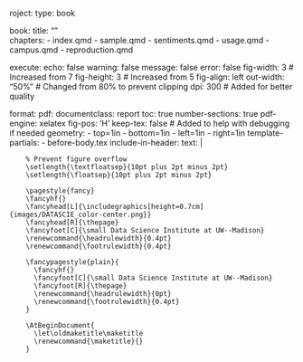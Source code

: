 roject:
  type: book

book:
  title: ""  
  chapters:
    - index.qmd
    - sample.qmd
    - sentiments.qmd
    - usage.qmd
    - campus.qmd
    - reproduction.qmd

execute:
  echo: false
  warning: false
  message: false
  error: false
  fig-width: 3        # Increased from 7
  fig-height: 3        # Increased from 5
  fig-align: left
  out-width: "50%"    # Changed from 80% to prevent clipping
  dpi: 300             # Added for better quality

format:
  pdf:
    documentclass: report
    toc: true
    number-sections: true
    pdf-engine: xelatex
    fig-pos: 'H'
    keep-tex: false     # Added to help with debugging if needed
    geometry:
      - top=1in
      - bottom=1in
      - left=1in
      - right=1in
    template-partials:
      - before-body.tex
    include-in-header:
      text: |
        \usepackage{graphicx}
        \usepackage{fancyhdr}
        \usepackage{float}
        \usepackage{xcolor}
        \usepackage{hyperref}
        \hypersetup{
          colorlinks=true,
          linkcolor=uwred,
          urlcolor=uwred
        }
        \definecolor{uwred}{RGB}{197,5,12}
        \definecolor{uwgray}{RGB}{115,115,115}
        \floatplacement{figure}{H}
        
        % Prevent figure overflow
        \setlength{\textfloatsep}{10pt plus 2pt minus 2pt}
        \setlength{\floatsep}{10pt plus 2pt minus 2pt}
        
        \pagestyle{fancy}
        \fancyhf{}
        \fancyhead[L]{\includegraphics[height=0.7cm]{images/DATASCIE_color-center.png}}
        \fancyhead[R]{\thepage}
        \fancyfoot[C]{\small Data Science Institute at UW--Madison}
        \renewcommand{\headrulewidth}{0.4pt}
        \renewcommand{\footrulewidth}{0.4pt}
        
        \fancypagestyle{plain}{
          \fancyhf{}
          \fancyfoot[C]{\small Data Science Institute at UW--Madison}
          \fancyfoot[R]{\thepage}
          \renewcommand{\headrulewidth}{0pt}
          \renewcommand{\footrulewidth}{0.4pt}
        }
        
        \AtBeginDocument{
          \let\oldmaketitle\maketitle
          \renewcommand{\maketitle}{}
        }